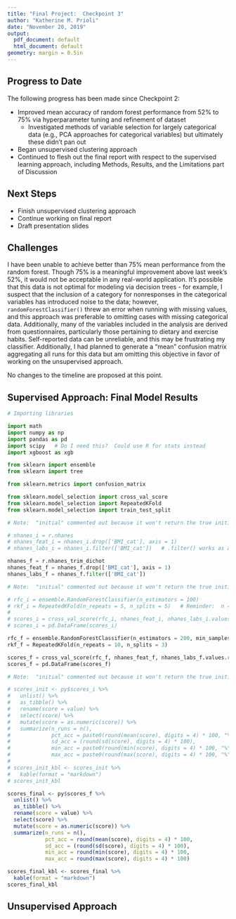 ```yaml
---
title: "Final Project:  Checkpoint 3"
author: "Katherine M. Prioli"
date: "November 20, 2019"
output:
  pdf_document: default
  html_document: default
geometry: margin = 0.5in
---
```


## **Progress to Date**

The following progress has been made since Checkpoint 2:

* Improved mean accuracy of random forest performance from 52% to 75% via hyperparameter tuning and refinement of dataset
  * Investigated methods of variable selection for largely categorical data (e.g., PCA approaches for categorical variables) but ultimately these didn't pan out
* Began unsupervised clustering approach
* Continued to flesh out the final report with respect to the supervised learning approach, including Methods, Results, and the Limitations part of Discussion
  
## **Next Steps**

* Finish unsupervised clustering approach
* Continue working on final report
* Draft presentation slides
  
## **Challenges**

I have been unable to achieve better than 75% mean performance from the random forest.  Though 75% is a meaningful improvement above last week's 52%, it would not be acceptable in any real-world application.  It's possible that this data is not optimal for modeling via decision trees - for example, I suspect that the inclusion of a category for nonresponses in the categorical variables has introduced noise to the data; however, `randomForestClassifier()` threw an error when running with missing values, and this approach was preferable to omitting cases with missing categorical data.  Additionally, many of the variables included in the analysis are derived from questionnaires, particularly those pertaining to dietary and exercise habits.  Self-reported data can be unreliable, and this may be frustrating my classifier.  Additionally, I had planned to generate a "mean" confusion matrix aggregating all runs for this data but am omitting this objective in favor of working on the unsupervised approach.

No changes to the timeline are proposed at this point.

## **Supervised Approach:  Final Model Results**

```python
# Importing libraries

import math
import numpy as np
import pandas as pd
import scipy   # Do I need this?  Could use R for stats instead
import xgboost as xgb

from sklearn import ensemble
from sklearn import tree

from sklearn.metrics import confusion_matrix

from sklearn.model_selection import cross_val_score
from sklearn.model_selection import RepeatedKFold
from sklearn.model_selection import train_test_split
```

```python
# Note:  "initial" commented out because it won't return the true initial results since data wrangling has been refactored

# nhanes_i = r.nhanes
# nhanes_feat_i = nhanes_i.drop(['BMI_cat'], axis = 1)
# nhanes_labs_i = nhanes_i.filter(['BMI_cat'])   # .filter() works as a `keep` or dplyr::select()

nhanes_f = r.nhanes_trim_dichot
nhanes_feat_f = nhanes_f.drop(['BMI_cat'], axis = 1)
nhanes_labs_f = nhanes_f.filter(['BMI_cat'])
```

```python
# Note:  "initial" commented out because it won't return the true initial results since data wrangling has been refactored

# rfc_i = ensemble.RandomForestClassifier(n_estimators = 100) 
# rkf_i = RepeatedKFold(n_repeats = 5, n_splits = 5)   # Reminder:  n = # repeats; k = # splits = # folds
# 
# scores_i = cross_val_score(rfc_i, nhanes_feat_i, nhanes_labs_i.values.ravel(), cv = rkf_i)   # Note:  ravel() flattens the array of labels
# scores_i = pd.DataFrame(scores_i)

rfc_f = ensemble.RandomForestClassifier(n_estimators = 200, min_samples_leaf = 25, bootstrap = False) #max_depth = 7, 
rkf_f = RepeatedKFold(n_repeats = 10, n_splits = 3)

scores_f = cross_val_score(rfc_f, nhanes_feat_f, nhanes_labs_f.values.ravel(), cv = rkf_f)
scores_f = pd.DataFrame(scores_f)
```

```r
# Note:  "initial" commented out because it won't return the true initial results since data wrangling has been refactored

# scores_init <- py$scores_i %>% 
#   unlist() %>% 
#   as_tibble() %>% 
#   rename(score = value) %>% 
#   select(score) %>% 
#   mutate(score = as.numeric(score)) %>% 
#   summarize(n_runs = n(),
#             pct_acc = paste0(round(mean(score), digits = 4) * 100, "%"),
#             sd_acc = (round(sd(score), digits = 4) * 100),
#             min_acc = paste0(round(min(score), digits = 4) * 100, "%"),
#             max_acc = paste0(round(max(score), digits = 4) * 100, "%"))
# 
# scores_init_kbl <- scores_init %>% 
#   kable(format = "markdown")
# scores_init_kbl

scores_final <- py$scores_f %>% 
  unlist() %>% 
  as_tibble() %>% 
  rename(score = value) %>% 
  select(score) %>% 
  mutate(score = as.numeric(score)) %>% 
  summarize(n_runs = n(),
            pct_acc = round(mean(score), digits = 4) * 100,
            sd_acc = (round(sd(score), digits = 4) * 100),
            min_acc = round(min(score), digits = 4) * 100,
            max_acc = round(max(score), digits = 4) * 100)

scores_final_kbl <- scores_final %>% 
  kable(format = "markdown")
scores_final_kbl
```

## **Unsupervised Approach**

